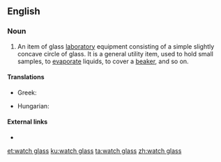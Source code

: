 ==English==

===Noun===
{{en-noun|watch glasses}}

# {{lb|en|chemistry}} An item of glass [[laboratory]] equipment consisting of a simple slightly concave circle of glass. It is a general utility item, used to hold small samples, to [[evaporate]] liquids, to cover a [[beaker]], and so on.

====Translations====
{{trans-top|laboratory equipment}}
* Greek: {{t|el|[[ύαλος]] [[ωρολογίου]]|f}}
{{trans-mid}}
* Hungarian: {{t+|hu|óraüveg}}
{{trans-bottom}}

====External links====
* {{pedialite}}

[[et:watch glass]]
[[ku:watch glass]]
[[ta:watch glass]]
[[zh:watch glass]]